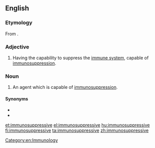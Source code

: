 ==English==

===Etymology===
From {{prefix|immuno|suppressive|lang=en}}.

===Adjective===
{{en-adj}}

# {{label|en|pharmacology}} Having the capability to suppress the [[immune system]], capable of [[immunosuppression]].

===Noun===
{{en-noun}}

# {{label|en|pharmacology}} An agent which is capable of [[immunosuppression]].

====Synonyms====
* {{l|en|immunosuppressor}}
* {{l|en|immunosuppressant}}

[[Category:en:Immunology]]

[[et:immunosuppressive]]
[[el:immunosuppressive]]
[[hu:immunosuppressive]]
[[fi:immunosuppressive]]
[[ta:immunosuppressive]]
[[zh:immunosuppressive]]
